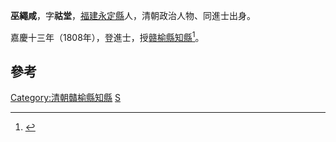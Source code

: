 '''巫繩咸'''，字'''祜堂'''，[[福建|福建]][[永定縣|永定縣]]人，清朝政治人物、同進士出身。

嘉慶十三年（1808年），登進士，授[[赣榆縣|赣榆縣]][[知縣|知縣]]<ref>{{cite news|title=永定县志  县志（1994年版）|url=http://www.ydxq.cn/right.asp?bookid=30&juanid=77&zhangid=302|accessdate=2013-10-27|newspaper=永定县志|deadurl=yes|archiveurl=https://web.archive.org/web/20131029191031/http://www.ydxq.cn/right.asp?bookid=30&juanid=77&zhangid=302|archivedate=2013-10-29}}</ref>。

==參考==
{{reflist}}
{{清朝人物小作品}}
{{嘉慶十三年戊辰科殿試金榜}}
{{DEFAULTSORT:Wu巫}}
[[Category:清朝贛榆縣知縣|Category:清朝贛榆縣知縣]]
[[Category:巫姓|S]]